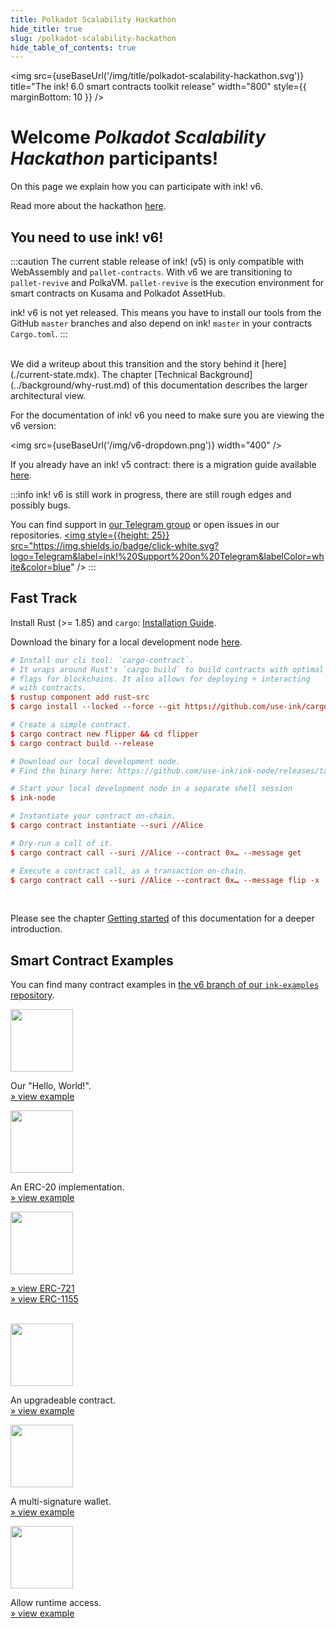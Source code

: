 ```yaml
---
title: Polkadot Scalability Hackathon
hide_title: true
slug: /polkadot-scalability-hackathon
hide_table_of_contents: true
---
```


<head>
    <meta name="description" content="Quickstart info for the Polkadot Scalability Hackathon." />
    <meta name="keywords" content="Polkadot Scalability Hackathon, ink!, Rust, Smart Contracts" />
    <meta property="og:title" content="Polkadot Scalability Hackathon" />
    <meta property="og:description" content="Quickstart info for the Polkadot Scalability Hackathon." />
</head>


<img src={useBaseUrl('/img/title/polkadot-scalability-hackathon.svg')} title="The ink! 6.0 smart contracts toolkit release" width="800" style={{ marginBottom: 10 }} />

# Welcome _Polkadot Scalability Hackathon_ participants!

On this page we explain how you can participate with ink! v6.

Read more about the hackathon [here](https://www.encode.club/polkadot-scalability-hackathon).

## You need to use ink! v6!

:::caution
The current stable release of ink! (v5) is only compatible with WebAssembly and
`pallet-contracts`. With v6 we are transitioning to `pallet-revive` and PolkaVM.
`pallet-revive` is the execution environment for smart contracts on Kusama and
Polkadot AssetHub.

ink! v6 is not yet released. This means you have to install our tools from the GitHub
`master` branches and also depend on ink! `master` in your contracts `Cargo.toml`.
:::

<br/>
We did a writeup about this transition and the story behind it [here](./current-state.mdx).
The chapter [Technical Background](../background/why-rust.md) of this documentation describes
the larger architectural view.

For the documentation of ink! v6 you need to make sure you are viewing the v6 version:

<img src={useBaseUrl('/img/v6-dropdown.png')} width="400" />

If you already have an ink! v5 contract: there is a migration guide available [here](/docs/v6/faq/migrating-from-ink-5-to-6).

:::info
ink! v6 is still work in progress, there are still rough edges and possibly bugs.

You can find support in [our Telegram group](https://t.me/inkathon) or open issues in our repositories.
<a href="https://t.me/inkathon">
    <img style={{height: 25}} src="https://img.shields.io/badge/click-white.svg?logo=Telegram&label=ink!%20Support%20on%20Telegram&labelColor=white&color=blue" />
</a>
:::

## Fast Track

Install Rust (>= 1.85) and `cargo`: [Installation Guide](https://doc.rust-lang.org/cargo/getting-started/installation.html).

Download the binary for a local development node [here](https://github.com/use-ink/ink-node/releases).

```toml
# Install our cli tool: `cargo-contract`.
# It wraps around Rust's `cargo build` to build contracts with optimal
# flags for blockchains. It also allows for deploying + interacting
# with contracts.
$ rustup component add rust-src
$ cargo install --locked --force --git https://github.com/use-ink/cargo-contract

# Create a simple contract.
$ cargo contract new flipper && cd flipper
$ cargo contract build --release

# Download our local development node.
# Find the binary here: https://github.com/use-ink/ink-node/releases/tag/v0.43.0

# Start your local development node in a separate shell session
$ ink-node

# Instantiate your contract on-chain.
$ cargo contract instantiate --suri //Alice

# Dry-run a call of it.
$ cargo contract call --suri //Alice --contract 0x… --message get

# Execute a contract call, as a transaction on-chain.
$ cargo contract call --suri //Alice --contract 0x… --message flip -x
```

<br/>

Please see the chapter [Getting started](../getting-started/setup.md) of this
documentation for a deeper introduction.

## Smart Contract Examples

You can find many contract examples in
<a href="https://github.com/use-ink/ink-examples/tree/v6.x">the v6 branch of our `ink-examples` repository</a>.

<div className="row">
    <div className="col text--center">
        <a href="https://github.com/use-ink/ink-examples/tree/main/flipper"><img src={useBaseUrl('/img/icons/flipper.svg')} width="100" /></a>
        <p>
            Our "Hello, World!".<br/>
            <a href="https://github.com/use-ink/ink-examples/tree/main/flipper">» view example</a>
        </p>
    </div>
    <div className="col text--center">
        <a href="https://github.com/use-ink/ink-examples/tree/main/erc20"><img src={useBaseUrl('/img/icons/erc20.svg')} width="100" /></a>
        <p>
            An ERC-20 implementation.<br/>
            <a href="https://github.com/use-ink/ink-examples/tree/main/erc20">» view example</a>
        </p>
    </div>
    <div className="col text--center">
        <a href="https://github.com/use-ink/ink-examples/tree/main/erc721"><img src={useBaseUrl('/img/icons/nft.svg')} width="100" /></a>
        <p>
            <a href="https://github.com/use-ink/ink-examples/tree/main/erc721">» view ERC-721</a>
            <br/>
            <a href="https://github.com/use-ink/ink-examples/tree/main/erc1155">» view ERC-1155</a>
        </p>
    </div>
</div>

<br />

<div className="row">
    <div className="col text--center">
        <a href="https://github.com/use-ink/ink-examples/tree/main/upgradeable-contracts"><img src={useBaseUrl('/img/icons/upgradable.svg')} width="100" /></a>
        <p>
            An upgradeable contract.<br/>
            <a href="https://github.com/use-ink/ink-examples/tree/main/upgradeable-contracts">» view example</a>
        </p>
    </div>
    <div className="col text--center">
        <a href="https://github.com/use-ink/ink-examples/tree/main/multisig"><img src={useBaseUrl('/img/icons/multisig.svg')} width="100" /></a>
        <p>
            A multi-signature wallet.<br/>
            <a href="https://github.com/use-ink/ink-examples/tree/main/multisig">» view example</a>
        </p>
    </div>
    <div className="col text--center">
        <a href="https://github.com/use-ink/ink-examples/tree/main/rand-extension"><img src={useBaseUrl('/img/icons/rand-extension.svg')} width="100" /></a>
        <p>
            Allow runtime access.<br/>
            <a href="https://github.com/use-ink/ink-examples/tree/main/rand-extension">» view example</a>
        </p>
    </div>
</div>

